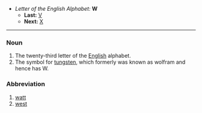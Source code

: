 *''Letter of the English Alphabet:'' '''W'''
**'''Last:''' [[V]]
**'''Next:''' [[X]]
----

===Noun===

# The twenty-third letter of the [[English]] alphabet.
# The symbol for [[tungsten]], which formerly was known as wolfram and hence has W.

===Abbreviation===

# [[watt]]
# [[west]]